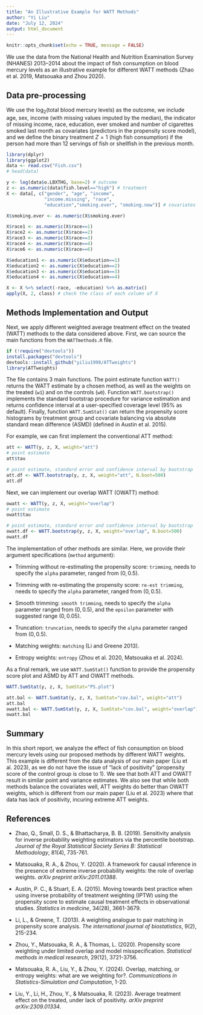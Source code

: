 ```yaml
---
title: "An Illustrative Example for WATT Methods"
author: "Yi Liu"
date: "July 12, 2024"
output: html_document
---
```


```r
knitr::opts_chunk$set(echo = TRUE, message = FALSE)
```

We use the data from the National Health and Nutrition Examination Survey (NHANES) 2013–2014 about the impact of fish consumption on blood mercury levels as an illustrative example for different WATT methods (Zhao et al. 2019, Matsouaka and Zhou 2020).  

## Data pre-processing

We use the log$_2$(total blood mercury levels) as the outcome, we include age, sex, income (with missing values imputed by the median), the indicator of missing income, race, education, ever smoked and number of cigarettes smoked last month as covariates (predictors in the propensity score model), and we define the binary treatment $Z=1$ (high fish consumption) if the person had more than 12 servings of fish or shellfish in the previous month. 

```r
library(dplyr)
library(ggplot2)
data <- read.csv("Fish.csv")
# head(data)

y <- log(data$o.LBXTHG, base=2) # outcome
z <- as.numeric(data$fish.level=="high") # treatment
X <- data[, c("gender", "age", "income", 
              "income.missing", "race", 
              "education","smoking.ever", "smoking.now")] # covariates

X$smoking.ever <- as.numeric(X$smoking.ever)

X$race1 <- as.numeric(X$race==1)
X$race2 <- as.numeric(X$race==2)
X$race3 <- as.numeric(X$race==3)
X$race4 <- as.numeric(X$race==4)
X$race6 <- as.numeric(X$race==6)

X$education1 <- as.numeric(X$education==1)
X$education2 <- as.numeric(X$education==2)
X$education3 <- as.numeric(X$education==3)
X$education4 <- as.numeric(X$education==4)

X <- X %>% select(-race, -education) %>% as.matrix()
apply(X, 2, class) # check the class of each column of X
```

## Methods Implementation and Output

Next, we apply different weighted average treatment effect on the treated (WATT) methods to the data considered above. First, we can source the main functions from the `WATTmethods.R` file.

```r
if (!require("devtools"))
install.packages("devtools")
devtools::install_github("yiliu1998/ATTweights")
library(ATTweights)
```

The file contains 3 main functions. The point estimate function `WATT()` returns the WATT estimate by a chosen method, as well as the weights on the treated (`w1`) and on the controls (`w0`). Function `WATT.bootstrap()` implements the standard bootstrap procedure for variance estimation and returns confidence interval at a user-specified coverage level (95\% as default). Finally, function `WATT.SumStat()` can return the propensity score histograms by treatment group and covariate balancing via absolute standard mean difference (ASMD) (defined in Austin et al. 2015). 

For example, we can first implement the conventional ATT method:

```r
att <- WATT(y, z, X, weight="att")
# point estimate
att$tau 

# point estimate, standard error and confidence interval by bootstrap
att.df <- WATT.bootstrap(y, z, X, weight="att", N.boot=500)
att.df
```

Next, we can implement our overlap WATT (OWATT) method:

```r
owatt <- WATT(y, z, X, weight="overlap")
# point estimate
owatt$tau 

# point estimate, standard error and confidence interval by bootstrap
owatt.df <- WATT.bootstrap(y, z, X, weight="overlap", N.boot=500)
owatt.df
```

The implementation of other methods are similar. Here, we provide their argument specifications (`method` argument):

- Trimming without re-estimating the propensity score: `trimming`, needs to specify the `alpha` parameter, ranged from $(0, 0.5)$. 

- Trimming with re-estimating the propensity score: `re-est trimming`, needs to specify the `alpha` parameter, ranged from $(0, 0.5)$. 

- Smooth trimming: `smooth trimming`, needs to specify the `alpha` parameter ranged from $(0, 0.5)$, and the `epsilon` parameter with suggested range $(0,0.05)$. 

- Truncation: `truncation`, needs to specify the `alpha` parameter ranged from $(0, 0.5)$. 

- Matching weights: `matching` (Li and Greene 2013).

- Entropy weights: `entropy` (Zhou et al. 2020, Matsouaka et al. 2024). 

As a final remark, we use `WATT.SumStat()` function to provide the propensity score plot and ASMD by ATT and OWATT methods. 

```r
WATT.SumStat(y, z, X, SumStat="PS.plot")
```

```r
att.bal <- WATT.SumStat(y, z, X, SumStat="cov.bal", weight="att")
att.bal
owatt.bal <- WATT.SumStat(y, z, X, SumStat="cov.bal", weight="overlap")
owatt.bal
```

## Summary

In this short report, we analyze the effect of fish consumption on blood mercury levels using our proposed methods by different WATT weights. This example is different from the data analysis of our main paper (Liu et al. 2023), as we do not have the issue of "lack of positivity" (propensity score of the control group is close to 1). We see that both ATT and OWATT result in similar point and variance estimates. We also see that while both methods balance the covariates well, ATT weights do better than OWATT weights, which is different from our main paper (Liu et al. 2023) where that data has lack of positivity, incuring extreme ATT weights. 

## References

- Zhao, Q., Small, D. S., & Bhattacharya, B. B. (2019). Sensitivity analysis for inverse probability weighting estimators via the percentile bootstrap. <em>Journal of the Royal Statistical Society Series B: Statistical Methodology</em>, 81(4), 735-761.

- Matsouaka, R. A., & Zhou, Y. (2020). A framework for causal inference in the presence of extreme inverse probability weights: the role of overlap weights. <em>arXiv preprint arXiv:2011.01388</em>.

- Austin, P. C., & Stuart, E. A. (2015). Moving towards best practice when using inverse probability of treatment weighting (IPTW) using the propensity score to estimate causal treatment effects in observational studies. <em>Statistics in medicine</em>, 34(28), 3661-3679.

- Li, L., & Greene, T. (2013). A weighting analogue to pair matching in propensity score analysis. <em>The international journal of biostatistics</em>, 9(2), 215-234.

- Zhou, Y., Matsouaka, R. A., & Thomas, L. (2020). Propensity score weighting under limited overlap and model misspecification. <em>Statistical methods in medical research</em>, 29(12), 3721-3756.

- Matsouaka, R. A., Liu, Y., & Zhou, Y. (2024). Overlap, matching, or entropy weights: what are we weighting for?. <em>Communications in Statistics-Simulation and Computation</em>, 1-20. 

- Liu, Y., Li, H., Zhou, Y., & Matsouaka, R. (2023). Average treatment effect on the treated, under lack of positivity. <em>arXiv preprint arXiv:2309.01334</em>.
